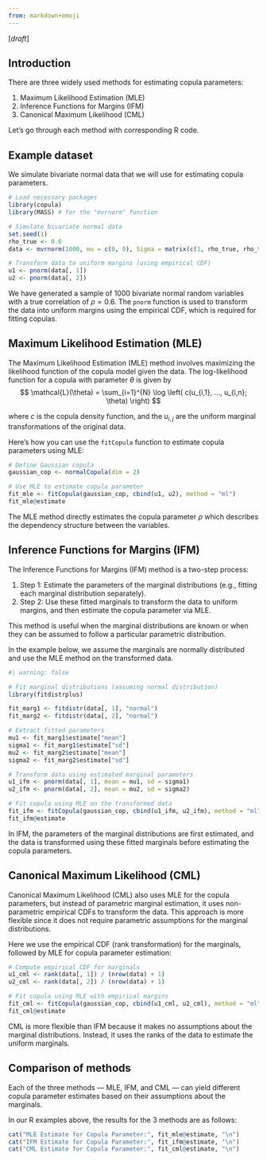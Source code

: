 ```yaml
---
from: markdown+emoji
---
```


[*draft*]

## Introduction

There are three widely used methods for estimating copula parameters:

1. Maximum Likelihood Estimation (MLE)
2. Inference Functions for Margins (IFM)
3. Canonical Maximum Likelihood (CML)

Let's go through each method with corresponding R code.

## Example dataset

We simulate bivariate normal data that we will use for estimating copula parameters.

```r
# Load necessary packages
library(copula)
library(MASS) # for the "mvrnorm" function

# Simulate bivariate normal data
set.seed(1)
rho_true <- 0.6
data <- mvrnorm(1000, mu = c(0, 0), Sigma = matrix(c(1, rho_true, rho_true, 1), 2))

# Transform data to uniform margins (using empirical CDF)
u1 <- pnorm(data[, 1])
u2 <- pnorm(data[, 2])
```

We have generated a sample of 1000 bivariate normal random variables with a true correlation of 
$\rho = 0.6$. The `pnorm` function is used to transform the data into uniform margins using the empirical CDF, which is required for fitting copulas.

## Maximum Likelihood Estimation (MLE)

The Maximum Likelihood Estimation (MLE) method involves maximizing the likelihood function of the copula model given the data. The log-likelihood function for a copula with parameter $\theta$ is given by
$$
\mathcal{L}(\theta) = \sum_{i=1}^{N} \log \left( c(u_{i,1}, ..., u_{i,n}; \theta) \right)
$$

where $c$ is the copula density function, and the $u_{i,j}$ are the uniform marginal transformations of the original data.

Here’s how you can use the `fitCopula` function to estimate copula parameters using MLE:

```r
# Define Gaussian copula
gaussian_cop <- normalCopula(dim = 2)

# Use MLE to estimate copula parameter
fit_mle <- fitCopula(gaussian_cop, cbind(u1, u2), method = "ml")
fit_mle@estimate
```
The MLE method directly estimates the copula parameter $\rho$ which describes the dependency structure between the variables.

## Inference Functions for Margins (IFM)

The Inference Functions for Margins (IFM) method is a two-step process:

1. Step 1: Estimate the parameters of the marginal distributions (e.g., fitting each marginal distribution separately).
2. Step 2: Use these fitted marginals to transform the data to uniform margins, and then estimate the copula parameter via MLE.

This method is useful when the marginal distributions are known or when they can be assumed to follow a particular parametric distribution.

In the example below, we assume the marginals are normally distributed and use the MLE method on the transformed data.

```r
#| warning: false

# Fit marginal distributions (assuming normal distribution)
library(fitdistrplus)

fit_marg1 <- fitdistr(data[, 1], "normal")
fit_marg2 <- fitdistr(data[, 2], "normal")

# Extract fitted parameters
mu1 <- fit_marg1$estimate["mean"]
sigma1 <- fit_marg1$estimate["sd"]
mu2 <- fit_marg2$estimate["mean"]
sigma2 <- fit_marg2$estimate["sd"]

# Transform data using estimated marginal parameters
u1_ifm <- pnorm(data[, 1], mean = mu1, sd = sigma1)
u2_ifm <- pnorm(data[, 2], mean = mu2, sd = sigma2)

# Fit copula using MLE on the transformed data
fit_ifm <- fitCopula(gaussian_cop, cbind(u1_ifm, u2_ifm), method = "ml")
fit_ifm@estimate
```

In IFM, the parameters of the marginal distributions are first estimated, and the data is transformed using these fitted marginals before estimating the copula parameters.

## Canonical Maximum Likelihood (CML)

Canonical Maximum Likelihood (CML) also uses MLE for the copula parameters, but instead of parametric marginal estimation, it uses non-parametric empirical CDFs to transform the data. This approach is more flexible since it does not require parametric assumptions for the marginal distributions.

Here we use the empirical CDF (rank transformation) for the marginals, followed by MLE for copula parameter estimation:
```r
# Compute empirical CDF for marginals
u1_cml <- rank(data[, 1]) / (nrow(data) + 1)
u2_cml <- rank(data[, 2]) / (nrow(data) + 1)

# Fit copula using MLE with empirical margins
fit_cml <- fitCopula(gaussian_cop, cbind(u1_cml, u2_cml), method = "ml")
fit_cml@estimate
```

CML is more flexible than IFM because it makes no assumptions about the marginal distributions. Instead, it uses the ranks of the data to estimate the uniform marginals.

## Comparison of methods

Each of the three methods — MLE, IFM, and CML — can yield different copula parameter estimates based on their assumptions about the marginals.

In our R examples above, the results for the 3 methods are as follows:

```r
cat("MLE Estimate for Copula Parameter:", fit_mle@estimate, "\n")
cat("IFM Estimate for Copula Parameter:", fit_ifm@estimate, "\n")
cat("CML Estimate for Copula Parameter:", fit_cml@estimate, "\n")
```
